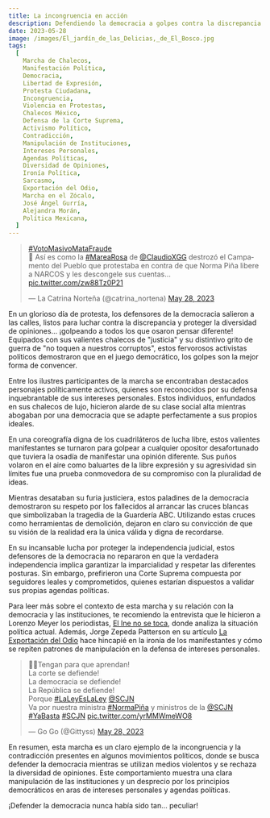 ```yaml
---
title: La incongruencia en acción
description: Defendiendo la democracia a golpes contra la discrepancia
date: 2023-05-28
image: /images/El_jardín_de_las_Delicias,_de_El_Bosco.jpg
tags:
  [
    Marcha de Chalecos,
    Manifestación Política,
    Democracia,
    Libertad de Expresión,
    Protesta Ciudadana,
    Incongruencia,
    Violencia en Protestas,
    Chalecos México,
    Defensa de la Corte Suprema,
    Activismo Político,
    Contradicción,
    Manipulación de Instituciones,
    Intereses Personales,
    Agendas Políticas,
    Diversidad de Opiniones,
    Ironía Política,
    Sarcasmo,
    Exportación del Odio,
    Marcha en el Zócalo,
    José Ángel Gurría,
    Alejandra Morán,
    Política Mexicana,
  ]
---
```


<Embed>
<blockquote className="twitter-tweet"><p lang="es" dir="ltr"><a href="https://twitter.com/hashtag/VotoMasivoMataFraude?src=hash&amp;ref_src=twsrc%5Etfw">#VotoMasivoMataFraude</a> <br/>🚨 Así es como la <a href="https://twitter.com/hashtag/MareaRosa?src=hash&amp;ref_src=twsrc%5Etfw">#MareaRosa</a> de <a href="https://twitter.com/ClaudioXGG?ref_src=twsrc%5Etfw">@ClaudioXGG</a> destrozó el Campamento del Pueblo que protestaba en contra de que Norma Piña libere a NARCOS y les descongele sus cuentas... <a href="https://t.co/zw88Tz0P21">pic.twitter.com/zw88Tz0P21</a></p>&mdash; La Catrina Norteña (@catrina_nortena) <a href="https://twitter.com/catrina_nortena/status/1662952920470413314?ref_src=twsrc%5Etfw">May 28, 2023</a></blockquote> <script async src="https://platform.twitter.com/widgets.js" charSet="utf-8"></script>
</Embed>

En un glorioso día de protesta, los defensores de la democracia salieron a las calles, listos para luchar contra la discrepancia y proteger la diversidad de opiniones... ¡golpeando a todos los que osaron pensar diferente! Equipados con sus valientes chalecos de "justicia" y su distintivo grito de guerra de "no toquen a nuestros corruptos", estos fervorosos activistas políticos demostraron que en el juego democrático, los golpes son la mejor forma de convencer.

Entre los ilustres participantes de la marcha se encontraban destacados personajes políticamente activos, quienes son reconocidos por su defensa inquebrantable de sus intereses personales. Estos individuos, enfundados en sus chalecos de lujo, hicieron alarde de su clase social alta mientras abogaban por una democracia que se adapte perfectamente a sus propios ideales.

En una coreografía digna de los cuadriláteros de lucha libre, estos valientes manifestantes se turnaron para golpear a cualquier opositor desafortunado que tuviera la osadía de manifestar una opinión diferente. Sus puños volaron en el aire como baluartes de la libre expresión y su agresividad sin límites fue una prueba conmovedora de su compromiso con la pluralidad de ideas.

Mientras desataban su furia justiciera, estos paladines de la democracia demostraron su respeto por los fallecidos al arrancar las cruces blancas que simbolizaban la tragedia de la Guardería ABC. Utilizando estas cruces como herramientas de demolición, dejaron en claro su convicción de que su visión de la realidad era la única válida y digna de recordarse.

En su incansable lucha por proteger la independencia judicial, estos defensores de la democracia no repararon en que la verdadera independencia implica garantizar la imparcialidad y respetar las diferentes posturas. Sin embargo, prefirieron una Corte Suprema compuesta por seguidores leales y comprometidos, quienes estarían dispuestos a validar sus propias agendas políticas.

Para leer más sobre el contexto de esta marcha y su relación con la democracia y las instituciones, te recomiendo la entrevista que le hicieron a Lorenzo Meyer los periodistas, [El Ine no se toca](https://www.sinembargo.mx/16-11-2022/4285551), donde analiza la situación política actual. Además, Jorge Zepeda Patterson en su artículo [La Exportación del Odio](https://www.sinembargo.mx/28-05-2023/4366027) hace hincapié en la ironía de los manifestantes y cómo se repiten patrones de manipulación en la defensa de intereses personales.

<Embed>
<blockquote className="twitter-tweet"><p lang="es" dir="ltr">🛑😺Tengan para que aprendan! <br />La corte se defiende! <br />La democracia se defiende!<br />La República se defiende! <br />Porque <a href="https://twitter.com/hashtag/LaLeyEsLaLey?src=hash&amp;ref_src=twsrc%5Etfw">#LaLeyEsLaLey</a> <a href="https://twitter.com/SCJN?ref_src=twsrc%5Etfw">@SCJN</a><br />Va por nuestra ministra <a href="https://twitter.com/hashtag/NormaPi%C3%B1a?src=hash&amp;ref_src=twsrc%5Etfw">#NormaPiña</a> y ministros de la <a href="https://twitter.com/SCJN?ref_src=twsrc%5Etfw">@SCJN</a> <a href="https://twitter.com/hashtag/YaBasta?src=hash&amp;ref_src=twsrc%5Etfw">#YaBasta</a> <a href="https://twitter.com/hashtag/SCJN?src=hash&amp;ref_src=twsrc%5Etfw">#SCJN</a> <a href="https://t.co/yrMMWmeWO8">pic.twitter.com/yrMMWmeWO8</a></p>&mdash; Go Go (@Gittyss) <a href="https://twitter.com/Gittyss/status/1662909444576133120?ref_src=twsrc%5Etfw">May 28, 2023</a></blockquote> <script async src="https://platform.twitter.com/widgets.js" charSet="utf-8"></script>
</Embed>

En resumen, esta marcha es un claro ejemplo de la incongruencia y la contradicción presentes en algunos movimientos políticos, donde se busca defender la democracia mientras se utilizan medios violentos y se rechaza la diversidad de opiniones. Este comportamiento muestra una clara manipulación de las instituciones y un desprecio por los principios democráticos en aras de intereses personales y agendas políticas.

¡Defender la democracia nunca había sido tan... peculiar!
